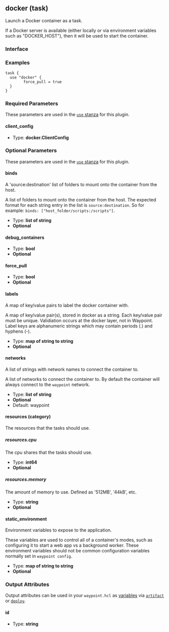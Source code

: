 ## docker (task)

Launch a Docker container as a task.

If a Docker server is available (either locally or via environment variables
such as "DOCKER_HOST"), then it will be used to start the container.

### Interface

### Examples

```hcl
task {
  use "docker" {
		force_pull = true
  }
}
```

### Required Parameters

These parameters are used in the [`use` stanza](/docs/waypoint-hcl/use) for this plugin.

#### client_config

- Type: **docker.ClientConfig**

### Optional Parameters

These parameters are used in the [`use` stanza](/docs/waypoint-hcl/use) for this plugin.

#### binds

A 'source:destination' list of folders to mount onto the container from the host.

A list of folders to mount onto the container from the host. The expected format for each string entry in the list is `source:destination`. So for example: `binds: ["host_folder/scripts:/scripts"]`.

- Type: **list of string**
- **Optional**

#### debug_containers

- Type: **bool**
- **Optional**

#### force_pull

- Type: **bool**
- **Optional**

#### labels

A map of key/value pairs to label the docker container with.

A map of key/value pair(s), stored in docker as a string. Each key/value pair must be unique. Validiation occurs at the docker layer, not in Waypoint. Label keys are alphanumeric strings which may contain periods (.) and hyphens (-).

- Type: **map of string to string**
- **Optional**

#### networks

A list of strings with network names to connect the container to.

A list of networks to connect the container to. By default the container will always connect to the `waypoint` network.

- Type: **list of string**
- **Optional**
- Default: waypoint

#### resources (category)

The resources that the tasks should use.

##### resources.cpu

The cpu shares that the tasks should use.

- Type: **int64**
- **Optional**

##### resources.memory

The amount of memory to use. Defined as '512MB', '44kB', etc.

- Type: **string**
- **Optional**

#### static_environment

Environment variables to expose to the application.

These variables are used to control all of a container's modes, such as configuring it to start a web app vs a background worker. These environment variables should not be common configuration variables normally set in `waypoint config`.

- Type: **map of string to string**
- **Optional**

### Output Attributes

Output attributes can be used in your `waypoint.hcl` as [variables](/docs/waypoint-hcl/variables) via [`artifact`](/docs/waypoint-hcl/variables/artifact) or [`deploy`](/docs/waypoint-hcl/variables/deploy).

#### id

- Type: **string**
